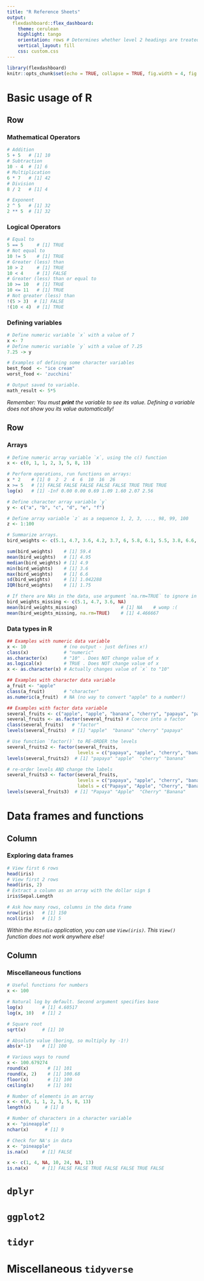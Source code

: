 ```yaml
---
title: "R Reference Sheets"
output: 
  flexdashboard::flex_dashboard:
    theme: cerulean
    highlight: tango
    orientation: rows # Determines whether level 2 headings are treated as dashboard rows or dashboard columns.
    vertical_layout: fill
    css: custom.css
---
```


```r
library(flexdashboard)
knitr::opts_chunk$set(echo = TRUE, collapse = TRUE, fig.width = 4, fig.height =3)
```

Basic usage of R
===================================== 

Row {data-height=250}
-----------------------------------------------------------------------

### Mathematical Operators
```r
# Addition
5 + 5   # [1] 10
# Subtraction
10 - 4  # [1] 6
# Multiplication
6 * 7   # [1] 42
# Division
8 / 2   # [1] 4

# Exponent
2 ^ 5   # [1] 32
2 ** 5  # [1] 32
```

### Logical Operators
```r
# Equal to
5 == 5     # [1] TRUE
# Not equal to
10 != 5    # [1] TRUE 
# Greater (less) than 
10 > 2     # [1] TRUE
10 < 4     # [1] FALSE
# Greater (less) than or equal to
10 >= 10   # [1] TRUE
10 <= 11   # [1] TRUE
# Not greater (less) than 
!(5 > 3)  # [1] FALSE
!(10 < 4)  # [1] TRUE
```


### Defining variables
```r
# Define numeric variable `x` with a value of 7
x <- 7
# Define numeric variable `y` with a value of 7.25
7.25 -> y

# Examples of defining some character variables
best_food  <- "ice cream"
worst_food <- 'zucchini'

# Output saved to variable.
math_result <- 5*5
```
*Remember: You must __print__ the variable to see its value. Defining a variable does not show you its value automatically!*

Row {data-height=500}
-----------------------------------------------------------------------

### Arrays

```r
# Define numeric array variable `x`, using the c() function
x <- c(0, 1, 1, 2, 3, 5, 8, 13)

# Perform operations, run functions on arrays:
x * 2    # [1] 0  2  2  4  6  10  16  26
x >= 5   # [1] FALSE FALSE FALSE FALSE FALSE TRUE TRUE TRUE
log(x)   # [1] -Inf 0.00 0.00 0.69 1.09 1.60 2.07 2.56

# Define character array variable `y` 
y <- c("a", "b", "c", "d", "e", "f")

# Define array variable `z` as a sequence 1, 2, 3, ..., 98, 99, 100
z <- 1:100
```


```r
# Summarize arrays.
bird_weights <- c(5.1, 4.7, 3.6, 4.2, 3.7, 6, 5.8, 6.1, 5.5, 3.8, 6.6, 4.3)

sum(bird_weights)    # [1] 59.4
mean(bird_weights)   # [1] 4.95
median(bird_weights) # [1] 4.9
min(bird_weights)    # [1] 3.6
max(bird_weights)    # [1] 6.6
sd(bird_weights)     # [1] 1.042288
IQR(bird_weights)    # [1] 1.75

# If there are NAs in the data, use argument `na.rm=TRUE` to ignore in calculations:
bird_weights_missing <- c(5.1, 4.7, 3.6, NA)
mean(bird_weights_missing)                # [1] NA    # womp :(
mean(bird_weights_missing, na.rm=TRUE)    # [1] 4.466667  
```

### Data types in R

<!--
+ Use the function `class()` to determine the type of a variable
+ Use the function `as.TYPE()` to coerce a variable to change type
  + `TYPE` is one of `numeric`, `character()`, `logical()` or `factor()`
+ Use the function `factor(..., levels=c(), labels=c())` to change factor order or labels
-->
```r
## Examples with numeric data variable
x <- 10              # (no output - just defines x!)
class(x)             # "numeric"
as.character(x)      # "10" . Does NOT change value of x
as.logical(x)        # TRUE . Does NOT change value of x
x <- as.character(x) # Actually changes value of `x` to "10"
```
```r
## Examples with character data variable
a_fruit <- "apple"
class(a_fruit)       # "character"
as.numeric(a_fruit)  # NA (no way to convert "apple" to a number!)
```
```r
## Examples with factor data variable
several_fruits <- c("apple", "apple", "banana", "cherry", "papaya", "papaya", "papaya") 
several_fruits <- as.factor(several_fruits) # Coerce into a factor
class(several_fruits)   # "factor"
levels(several_fruits)  # [1] "apple"  "banana" "cherry" "papaya"

# Use function `factor()` to RE-ORDER the levels
several_fruits2 <- factor(several_fruits,  
                          levels = c("papaya", "apple", "cherry", "banana"))
levels(several_fruits2)  # [1] "papaya" "apple"  "cherry" "banana"

# re-order levels AND change the labels
several_fruits3 <- factor(several_fruits,  
                          levels = c("papaya", "apple", "cherry", "banana"),
                          labels = c("Papaya", "Apple", "Cherry", "Banana"))
levels(several_fruits3)  # [1] "Papaya" "Apple"  "Cherry" "Banana"

```


Data frames and functions  {data-orientation=columns}
=====================================

Column
----------------------------------------------------------


### Exploring data frames


```r
# View first 6 rows
head(iris)
# View first 2 rows
head(iris, 2)
# Extract a column as an array with the dollar sign $
iris$Sepal.Length
```


```r
# Ask how many rows, columns in the data frame
nrow(iris)   # [1] 150
ncol(iris)   # [1] 5
```

*Within the `RStudio` application, you can use `View(iris)`. This `View()` function does not work anywhere else!*

Column
----------------------------------------------------------

### Miscellaneous functions


```r
# Useful functions for numbers
x <- 100

# Natural log by default. Second argument specifies base
log(x)       # [1] 4.60517 
log(x, 10)   # [1] 2

# Square root
sqrt(x)      # [1] 10

# Absolute value (boring, so multiply by -1!)
abs(x*-1)    # [1] 100
```

```r
# Various ways to round
x <- 100.679274
round(x)       # [1] 101
round(x, 2)    # [1] 100.68
floor(x)       # [1] 100
ceiling(x)     # [1] 101
```


```r
# Number of elements in an array
x <- c(0, 1, 1, 2, 3, 5, 8, 13)
length(x)     # [1] 8
```

```r
# Number of characters in a character variable
x <- "pineapple"
nchar(x)      # [1] 9
```


```r
# Check for NA's in data
x <- "pineapple"
is.na(x)     # [1] FALSE

x <- c(1, 4, NA, 10, 24, NA, 13)
is.na(x)     # [1] FALSE FALSE TRUE FALSE FALSE TRUE FALSE
```





`dplyr`
===================================== 



`ggplot2`
===================================== 


`tidyr`
===================================== 


Miscellaneous `tidyverse`
===================================== 

